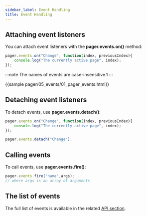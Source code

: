 ```yaml
---
sidebar_label: Event Handling
title: Event Handling
---
```



          

## Attaching event listeners

You can attach event listeners with the <strong>pager.events.on()</strong> method:

~~~js
pager.events.on("Change", function(index, previousIndex){
    console.log("The currently active page", index);
});
~~~

:::note
The names of events are case-insensitive.1
:::

{{sample    pager/05_events/01_pager_events.html}}

## Detaching event listeners

To detach events, use <strong>pager.events.detach()</strong>:

~~~js
pager.events.on("Change", function(index, previousIndex){
    console.log("The currently active page", index);
});

pager.events.detach("Change");
~~~

## Calling events

To call events, use <strong>pager.events.fire()</strong>:

~~~js
pager.events.fire("name",args);
// where args is an array of arguments
~~~

## The list of events

The full list of events is available in the related [API section](/pager/api/refs/pager_events).
